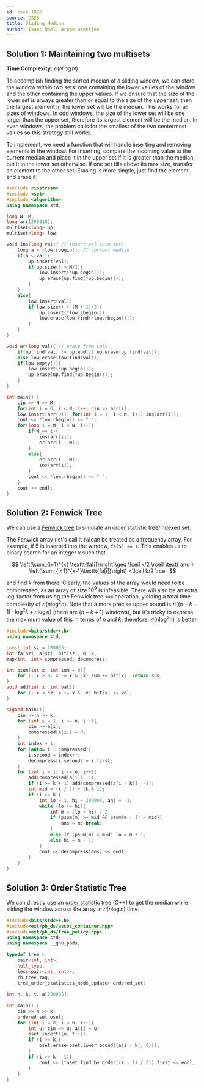 ---
id: cses-1076
source: CSES
title: Sliding Median
author: Isaac Noel, Arpan Banerjee
---

## Solution 1: Maintaining two multisets
**Time Complexity:** $\mathcal{O}(N\log N)$

To accomplish finding the sorted median of a sliding window, we can store the
window within two sets: one containing the lower values of the window and the
other containing the upper values. If we ensure that the size of the lower set
is always greater than or equal to the size of the upper set, then the largest
element in the lower set will be the median. This works for all sizes of
windows. In odd windows, the size of the lower set will be one larger than the
upper set, therefore its largest element will be the median. In even windows,
the problem calls for the smallest of the two centermost values so this strategy
still works.

To implement, we need a function that will handle inserting and removing
elements in the window. For inserting, compare the incoming value to the current
median and place it in the upper set if it is greater than the median, put it in
the lower set otherwise. If one set fills above its max size, transfer an
element to the other set. Erasing is more simple, just find the element and
erase it.

<LanguageSection>
<CPPSection>

```cpp
#include <iostream>
#include <set>
#include <algorithm>
using namespace std;

long N, M;
long arr[200010];
multiset<long> up;
multiset<long> low;

void ins(long val){ // insert val into sets
	long a = *low.rbegin(); // current median
	if(a < val){
		up.insert(val);
		if(up.size() > M/2){
			low.insert(*up.begin());
			up.erase(up.find(*up.begin()));
		}
	}
	else{
		low.insert(val);
		if(low.size() > (M + 1)/2){
			up.insert(*low.rbegin());
			low.erase(low.find(*low.rbegin()));
		}
	}
}

void er(long val){ // erase from sets
	if(up.find(val) != up.end()) up.erase(up.find(val));
	else low.erase(low.find(val));
	if(low.empty()){
		low.insert(*up.begin());
		up.erase(up.find(*up.begin()));
	}
}

int main() {
	cin >> N >> M;
	for(int i = 0; i < N; i++) cin >> arr[i];
	low.insert(arr[0]); for(int i = 1; i < M; i++) ins(arr[i]);
	cout << *low.rbegin() << " ";
	for(long i = M; i < N; i++){
		if(M == 1){
			ins(arr[i]);
			er(arr[i - M]);
		}
		else{
			er(arr[i - M]);
			ins(arr[i]);
		}
		cout << *low.rbegin() << " ";
	}
	cout << endl;
}
```

</CPPSection>
</LanguageSection>

## Solution 2: Fenwick Tree

We can use a [Fenwick tree](/gold/PURS#binary-indexed-tree) to simulate an order statistic tree/indexed set.

The Fenwick array (let's call it `fa`)can be treated as a frequency array. For example, if 5 is inserted into the window, `fa[5] += 1`. This enables us to binary search for an integer $x$ such that 

$$
\left(\sum_{i=1}^{x} \texttt{fa[i]}\right)\geq \lceil k/2 \rceil \text{ and } \left(\sum_{i=1}^{x-1}\texttt{fa[i]}\right) <\lceil k/2 \rceil
$$

and find $k$ from there. Clearly, the values of the array would need to be compressed, as an array of size $10^9$ is infeasible. There will also be an extra $\log$ factor from using the Fenwick tree `sum` operation, yielding a total time complexity of $\mathcal{O}(n\log^2{n})$. Note that a more precise upper bound is $\mathcal{O}((n-k+1) \cdot \log^2{k} + n \log{n})$ (there are $(n-k+1)$ windows), but it's tricky to express the maximum value of this in terms of $n$ and $k$; therefore, $\mathcal{O}(n \log^2{n})$ is better.


<LanguageSection>
<CPPSection>

```cpp
#include<bits/stdc++.h>
using namespace std;

const int sz = 200005;
int fa[sz], a[sz], bit[sz], n, k;
map<int, int> compressed, decompress;

int psum(int x, int sum = 0){
	for (; x > 0; x -= x & -x) sum += bit[x]; return sum;
}
void add(int x, int val){
	for (; x < sz; x += x & -x) bit[x] += val;
}

signed main(){
	cin >> n >> k;
	for (int i = 1; i <= n; i++){
		cin >> a[i];
		compressed[a[i]] = 0;
	}
	int index = 1;
	for (auto& i : compressed){
		i.second = index++;
		decompress[i.second] = i.first;
	}
	for (int i = 1; i <= n; i++){
		add(compressed[a[i]], 1);
		if (i >= k + 1) add(compressed[a[i - k]], -1);
		int mid = (k / 2) + (k & 1);
		if (i >= k){
			int lo = 1, hi = 200003, ans = -1;
			while (lo <= hi){
				int m = (lo + hi) / 2;
				if (psum(m) >= mid && psum(m - 1) < mid){
					ans = m; break;
				}
				else if (psum(m) < mid) lo = m + 1;
				else hi = m - 1;
			}
			cout << decompress[ans] << endl;
		}
	}
}
```
</CPPSection>
</LanguageSection>


<LanguageSection>
<CPPSection>

## Solution 3: Order Statistic Tree

We can directly use an [order statistic tree](https://codeforces.com/blog/entry/11080) (C++) to get the median while sliding the window across the array in $\mathcal{O}(n\log n)$ time.

```cpp
#include<bits/stdc++.h>
#include<ext/pb_ds/assoc_container.hpp>
#include<ext/pb_ds/tree_policy.hpp>
using namespace std;
using namespace __gnu_pbds;
 
typedef tree <
	pair<int, int>,
	null_type,
	less<pair<int, int>>,
	rb_tree_tag,
	tree_order_statistics_node_update> ordered_set;
 
int n, k, t, a[200005];
 
int main() {
	cin >> n >> k;
	ordered_set oset;
	for (int i = 0; i < n; i++){
		int u; cin >> u; a[i] = u;
		oset.insert({u, t++});
		if (i >= k){
			oset.erase(oset.lower_bound({a[i - k], 0}));
		}
		if (i >= k - 1){
			cout << (*oset.find_by_order((k - 1) / 2)).first << endl;
		}
	}
}
```
	
</CPPSection>
</LanguageSection>
